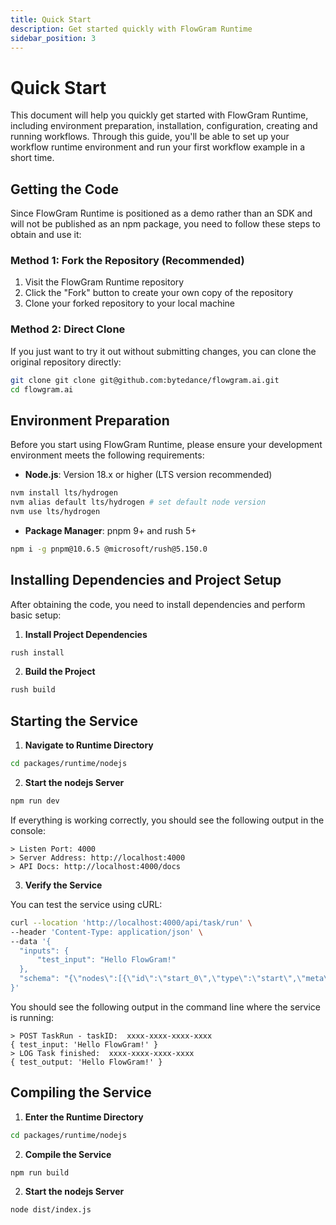 ```yaml
---
title: Quick Start
description: Get started quickly with FlowGram Runtime
sidebar_position: 3
---
```


# Quick Start

This document will help you quickly get started with FlowGram Runtime, including environment preparation, installation, configuration, creating and running workflows. Through this guide, you'll be able to set up your workflow runtime environment and run your first workflow example in a short time.

## Getting the Code

Since FlowGram Runtime is positioned as a demo rather than an SDK and will not be published as an npm package, you need to follow these steps to obtain and use it:

### Method 1: Fork the Repository (Recommended)

1. Visit the FlowGram Runtime repository
2. Click the "Fork" button to create your own copy of the repository
3. Clone your forked repository to your local machine

### Method 2: Direct Clone

If you just want to try it out without submitting changes, you can clone the original repository directly:

```bash
git clone git clone git@github.com:bytedance/flowgram.ai.git
cd flowgram.ai
```

## Environment Preparation

Before you start using FlowGram Runtime, please ensure your development environment meets the following requirements:

- **Node.js**: Version 18.x or higher (LTS version recommended)

```bash
nvm install lts/hydrogen
nvm alias default lts/hydrogen # set default node version
nvm use lts/hydrogen
```

- **Package Manager**: pnpm 9+ and rush 5+

```bash
npm i -g pnpm@10.6.5 @microsoft/rush@5.150.0
```

## Installing Dependencies and Project Setup

After obtaining the code, you need to install dependencies and perform basic setup:

1. **Install Project Dependencies**

```bash
rush install
```

2. **Build the Project**

```bash
rush build
```

## Starting the Service

1. **Navigate to Runtime Directory**

```bash
cd packages/runtime/nodejs
```

2. **Start the nodejs Server**

```bash
npm run dev
```

If everything is working correctly, you should see the following output in the console:

```
> Listen Port: 4000
> Server Address: http://localhost:4000
> API Docs: http://localhost:4000/docs
```

3. **Verify the Service**

You can test the service using cURL:

```bash
curl --location 'http://localhost:4000/api/task/run' \
--header 'Content-Type: application/json' \
--data '{
  "inputs": {
      "test_input": "Hello FlowGram!"
  },
  "schema": "{\"nodes\":[{\"id\":\"start_0\",\"type\":\"start\",\"meta\":{\"position\":{\"x\":180,\"y\":0}},\"data\":{\"title\":\"Start\",\"outputs\":{\"type\":\"object\",\"properties\":{\"test_input\":{\"key\":4,\"name\":\"test_input\",\"isPropertyRequired\":true,\"type\":\"string\",\"extra\":{\"index\":0}}},\"required\":[\"test_input\"]}}},{\"id\":\"end_0\",\"type\":\"end\",\"meta\":{\"position\":{\"x\":640,\"y\":0}},\"data\":{\"title\":\"End\",\"inputsValues\":{\"test_output\":{\"type\":\"ref\",\"content\":[\"start_0\",\"test_input\"]}},\"inputs\":{\"type\":\"object\",\"properties\":{\"test_output\":{\"type\":\"string\"}}}}}],\"edges\":[{\"sourceNodeID\":\"start_0\",\"targetNodeID\":\"end_0\"}]}"
}'
```

You should see the following output in the command line where the service is running:

```
> POST TaskRun - taskID:  xxxx-xxxx-xxxx-xxxx
{ test_input: 'Hello FlowGram!' }
> LOG Task finished:  xxxx-xxxx-xxxx-xxxx
{ test_output: 'Hello FlowGram!' }
```

## Compiling the Service

1. **Enter the Runtime Directory**

```bash
cd packages/runtime/nodejs
```

2. **Compile the Service**

```bash
npm run build
```

2. **Start the nodejs Server**

```bash
node dist/index.js
```
